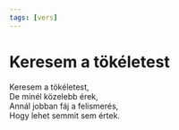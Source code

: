 ```yaml
---
tags: [vers]
---
```


# Keresem a tökéletest

Keresem a tökéletest,  
De minél közelebb érek,  
Annál jobban fáj a felismerés,  
Hogy lehet semmit sem értek.
